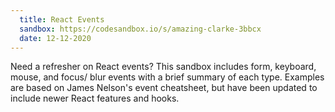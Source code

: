 ```yaml
---
  title: React Events
  sandbox: https://codesandbox.io/s/amazing-clarke-3bbcx
  date: 12-12-2020
---
```


Need a refresher on React events? This sandbox includes form, keyboard, mouse, and focus/ blur events with a brief summary of each type. Examples are based on James Nelson's event cheatsheet, but have been updated to include newer React features and hooks.
